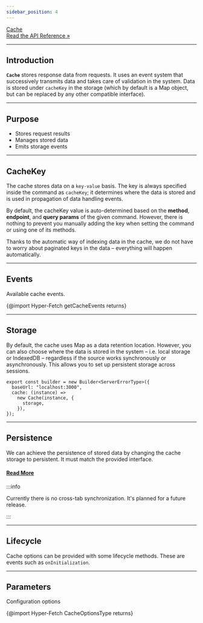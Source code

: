 ```yaml
---
sidebar_position: 4
---
```


<a class="api-link" href="/api/Hyper-Fetch/Class/Cache">
  <div class="api-link-title">Cache</div>
  <div class="api-link-sub-title">Read the API Reference »</div>
</a>

---

## Introduction

**`Cache`** stores response data from requests. It uses an event system that successively transmits data and
takes care of validation in the system. Data is stored under `cacheKey` in the storage (which by default is a Map object,
but can be replaced by any other compatible interface).

---

## Purpose

- Stores request results
- Manages stored data
- Emits storage events

---

## CacheKey

The cache stores data on a `key-value` basis. The key is always specified inside the command as `cacheKey`; it
determines where the data is stored and is used in propagation of data handling events.

By default, the cacheKey value is auto-determined based on the **method**, **endpoint**, and **query params** of the given command.
However, there is nothing to prevent you manually adding the key when setting the command or using one of its methods.

Thanks to the automatic way of indexing data in the cache, we do not have to worry about paginated keys in the data – everything will happen automatically.

---

## Events

Available cache events.

{@import Hyper-Fetch getCacheEvents returns}

---

## Storage

By default, the cache uses Map as a data retention location. However, you can also choose where the data
is stored in the system – i.e. local storage or IndexedDB – regardless if the source works synchronously or asynchronously.
This allows you to set up persistent storage across sessions.


```tsx
export const builder = new Builder<ServerErrorType>({
  baseUrl: "localhost:3000",
  cache: (instance) =>
    new Cache(instance, {
      storage,
    }),
});
```

---

## Persistence

We can achieve the persistence of stored data by changing the cache storage to persistent. It must match the provided interface.

#### [Read More](/guides/Advanced/Persistence)

:::info

Currently there is no cross-tab synchronization. It's planned for a future release.


:::

---

## Lifecycle

Cache options can be provided with some lifecycle methods. These are events such as `onInitialization`.

---

## Parameters

Configuration options

{@import Hyper-Fetch CacheOptionsType returns}
